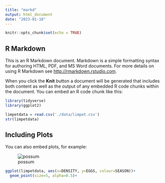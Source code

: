 ```yaml
---
title: "markd"
output: html_document
date: "2023-01-18"
---
```


```r
knitr::opts_chunk$set(echo = TRUE)
```

## R Markdown

This is an R Markdown document. Markdown is a simple formatting syntax for authoring HTML, PDF, and MS Word documents. For more details on using R Markdown see <http://rmarkdown.rstudio.com>.

When you click the **Knit** button a document will be generated that includes both content as well as the output of any embedded R code chunks within the document. You can embed an R code chunk like this:


``` r
library(tidyverse)
library(ggplot2)

limpetdata = read.csv('./data/limpet.csv')
str(limpetdata)
```

## Including Plots

You can also embed plots, for example:

![possum](possumgif.gif)

```r
ggplot(limpetdata, aes(x=DENSITY, y=EGGS, colour=SEASON))+
  geom_point(size=5, alpha=0.5)+
```


